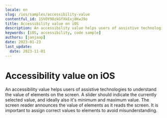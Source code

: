 ```yaml
---
locale: en
slug: /ios/samples/accessibility-value
contentful_id: 1SVOY98zkGfXkExj8KwJ9o
title: Accessibility value on iOS
description: An accessibility value helps users of assistive technologies to understand the value of elements on the screen.
keywords: [iOS, accessibility, code sample]
authors: [janjaap]
date: 2023-01-23
last_update:
  date: 2023-11-01
---
```


# Accessibility value on iOS

An accessibility value helps users of assistive technologies to understand the value of elements on the screen. A slider should indicate the currently selected value, and ideally also it's minimum and maximum value. The screen reader announces the value of elements as it reads the screen. It is important to assign correct values to elements to avoid misunderstanding.

<CodeSample id="accessibility-value" platform="ios" locale="en"/>

